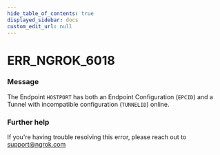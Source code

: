 ```yaml
---
hide_table_of_contents: true
displayed_sidebar: docs
custom_edit_url: null
---
```



# ERR_NGROK_6018

### Message
The Endpoint `HOSTPORT` has both an Endpoint Configuration (`EPCID`) and a Tunnel with incompatible configuration (`TUNNELID`) online.

### Further help
If you're having trouble resolving this error, please reach out to [support@ngrok.com](mailto:support@ngrok.com?subject=Help%20with%20ERR_NGROK_6018)


<ErrorDetails error='err_ngrok_6018' />

